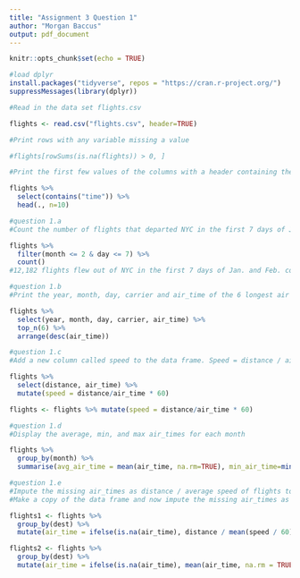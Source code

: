 ---
title: "Assignment 3 Question 1"
author: "Morgan Baccus"
output: pdf_document
---

```{r setup, include=FALSE}
knitr::opts_chunk$set(echo = TRUE)

#load dplyr
install.packages("tidyverse", repos = "https://cran.r-project.org/")
suppressMessages(library(dplyr))
```

```{r}
#Read in the data set flights.csv

flights <- read.csv("flights.csv", header=TRUE)
```

```{r}
#Print rows with any variable missing a value

#flights[rowSums(is.na(flights)) > 0, ]
```

```{r}
#Print the first few values of the columns with a header containing the string "time"

flights %>%
  select(contains("time")) %>%
  head(., n=10)
```

```{r}
#question 1.a
#Count the number of flights that departed NYC in the first 7 days of Jan. and Feb. combined

flights %>%
  filter(month <= 2 & day <= 7) %>%
  count()
#12,182 flights flew out of NYC in the first 7 days of Jan. and Feb. combined
```

```{r}
#question 1.b
#Print the year, month, day, carrier and air_time of the 6 longest air times in descending order by air_time

flights %>%
  select(year, month, day, carrier, air_time) %>%
  top_n(6) %>%
  arrange(desc(air_time))

```

```{r}
#question 1.c
#Add a new column called speed to the data frame. Speed = distance / air_time * 60 (in mph)

flights %>%
  select(distance, air_time) %>%
  mutate(speed = distance/air_time * 60)

flights <- flights %>% mutate(speed = distance/air_time * 60)
```

```{r}
#question 1.d
#Display the average, min, and max air_times for each month

flights %>%
  group_by(month) %>%
  summarise(avg_air_time = mean(air_time, na.rm=TRUE), min_air_time=min(air_time, na.rm=TRUE), max_air_time=max(air_time, na.rm=TRUE))

```

```{r}
#question 1.e
#Impute the missing air_times as distance / average speed of flights to that destination
#Make a copy of the data frame and now impute the missing air_times as average air_time for flights to that destination

flights1 <- flights %>%
  group_by(dest) %>%
  mutate(air_time = ifelse(is.na(air_time), distance / mean(speed / 60), air_time))

flights2 <- flights %>%
  group_by(dest) %>%
  mutate(air_time = ifelse(is.na(air_time), mean(air_time, na.rm = TRUE), air_time))
```

